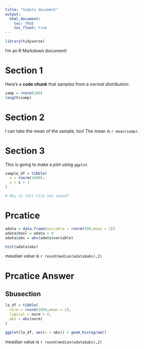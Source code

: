 ```yaml
---
title: "Simple document"
output:
  html_document:
    toc: TRUE
    toc_float: true
---
```


```r
library(tidyverse)
```

I'm an R Markdown document! 

# Section 1


Here's a **code chunk** that samples from 
a _normal distribution_:

```r
samp = rnorm(100)
length(samp)
```

# Section 2

I can take the mean of the sample, too!
The mean is `r mean(samp)`.


# Section 3

This is going to make a plot using `ggplot`
```r
sample_df = tibble(
  x = rnorm(1000),
  y = x + 1
)

# Why is this File not saved?

```

# Prcatice 

```r
adata = data.frame(variable = rnorm(500,mean = 1))
adata$bool = adata > 0
adata$abs = abs(adata$variable)

hist(adata$abs)


```

meadian value is `r round(median(adata$abs),2)`


# Prcatice Answer
## Sbusection

```r
la_df = tibble(
  norm = rnorm(1000,mean = 1),
  logical = norm > 0,
  abs = abs(norm)
)

ggplot(la_df, aes(x = abs)) + geom_histogram()

```

meadian value is `r round(median(adata$abs),2)`





